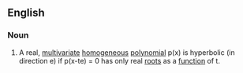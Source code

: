 ==English==

===Noun===
{{en-noun|head=[[hyperbolic]] [[polynomial]]}}

# {{label|en|mathematics}} A real, [[multivariate]] [[homogeneous]] [[polynomial]] p(x) is hyperbolic (in direction e) if p(x-te) = 0 has only real [[root]]s as a [[function]] of t.